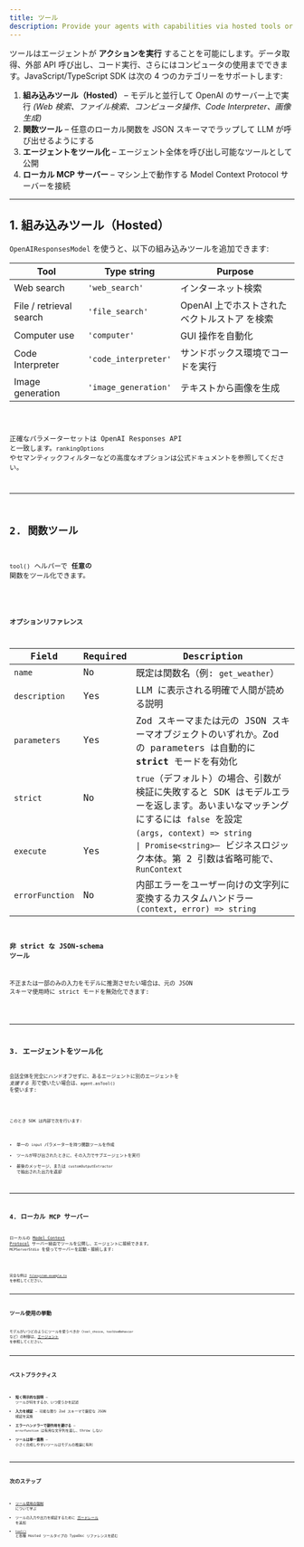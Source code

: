 ```yaml
---
title: ツール
description: Provide your agents with capabilities via hosted tools or custom function tools
---
```



ツールはエージェントが **アクションを実行** することを可能にします。データ取得、外部 API 呼び出し、コード実行、さらにはコンピュータの使用までできます。JavaScript/TypeScript SDK は次の 4 つのカテゴリーをサポートします:

1. **組み込みツール（Hosted）** – モデルと並行して OpenAI のサーバー上で実行 _(Web 検索、ファイル検索、コンピュータ操作、Code Interpreter、画像生成)_
2. **関数ツール** – 任意のローカル関数を JSON スキーマでラップして LLM が呼び出せるようにする
3. **エージェントをツール化** – エージェント全体を呼び出し可能なツールとして公開
4. **ローカル MCP サーバー** – マシン上で動作する Model Context Protocol サーバーを接続

---

## 1. 組み込みツール（Hosted）

`OpenAIResponsesModel` を使うと、以下の組み込みツールを追加できます:

| Tool                    | Type string          | Purpose                                       |
| ----------------------- | -------------------- | --------------------------------------------- |
| Web search              | `'web_search'`       | インターネット検索                            |
| File / retrieval search | `'file_search'`      | OpenAI 上でホストされた ベクトルストア を検索 |
| Computer use            | `'computer'`         | GUI 操作を自動化                              |
| Code Interpreter        | `'code_interpreter'` | サンドボックス環境でコードを実行              |
| Image generation        | `'image_generation'` | テキストから画像を生成                        |

<Code lang="typescript" code={toolsHostedToolsExample} title="Hosted tools" />

正確なパラメーターセットは OpenAI Responses API と一致します。`rankingOptions` やセマンティックフィルターなどの高度なオプションは公式ドキュメントを参照してください。

---

## 2. 関数ツール

`tool()` ヘルパーで **任意の** 関数をツール化できます。

<Code
  lang="typescript"
  code={toolsFunctionExample}
  title="Function tool with Zod parameters"
/>

### オプションリファレンス

| Field           | Required | Description                                                                                                                                                                                             |
| --------------- | -------- | ------------------------------------------------------------------------------------------------------------------------------------------------------------------------------------------------------- |
| `name`          | No       | 既定は関数名（例: `get_weather`）                                                                                                                                                                       |
| `description`   | Yes      | LLM に表示される明確で人間が読める説明                                                                                                                                                                  |
| `parameters`    | Yes      | Zod スキーマまたは元の JSON スキーマオブジェクトのいずれか。Zod の parameters は自動的に **strict** モードを有効化                                                                                      |
| `strict`        | No       | `true`（デフォルト）の場合、引数が検証に失敗すると SDK はモデルエラーを返します。あいまいなマッチングにするには `false` を設定                                                                          |
| `execute`       | Yes      | `(args, context) => string                                                                                               \| Promise<string>`– ビジネスロジック本体。第 2 引数は省略可能で、`RunContext` |
| `errorFunction` | No       | 内部エラーをユーザー向けの文字列に変換するカスタムハンドラー `(context, error) => string`                                                                                                               |

### 非 strict な JSON‑schema ツール

不正または一部のみの入力をモデルに推測させたい場合は、元の JSON スキーマ使用時に strict モードを無効化できます:

<Code
  lang="typescript"
  code={nonStrictSchemaTools}
  title="Non-strict JSON schema tools"
/>

---

## 3. エージェントをツール化

会話全体を完全にハンドオフせずに、あるエージェントに別のエージェントを _支援する_ 形で使いたい場合は、`agent.asTool()` を使います:

<Code lang="typescript" code={agentsAsToolsExample} title="Agents as tools" />

このとき SDK は内部で次を行います:

- 単一の `input` パラメーターを持つ関数ツールを作成
- ツールが呼び出されたときに、その入力でサブエージェントを実行
- 最後のメッセージ、または `customOutputExtractor` で抽出された出力を返却

---

## 4. ローカル MCP サーバー

ローカルの [Model Context Protocol](https://modelcontextprotocol.io/) サーバー経由でツールを公開し、エージェントに接続できます。
`MCPServerStdio` を使ってサーバーを起動・接続します:

<Code lang="typescript" code={mcpLocalServer} title="Local MCP server" />

完全な例は [`filesystem-example.ts`](https://github.com/openai/openai-agents-js/tree/main/examples/mcp/filesystem-example.ts) を参照してください。

---

## ツール使用の挙動

モデルがいつどのようにツールを使うべきか（`tool_choice`、`toolUseBehavior` など）の制御は、[エージェント](/openai-agents-js/ja/guides/agents#forcing-tool-use) を参照してください。

---

## ベストプラクティス

- **短く明示的な説明** – ツールが何をするか、いつ使うかを記述
- **入力を検証** – 可能な限り Zod スキーマで厳密な JSON 検証を実施
- **エラーハンドラーで副作用を避ける** – `errorFunction` は有用な文字列を返し、throw しない
- **ツールは単一責務** – 小さく合成しやすいツールはモデルの推論に有利

---

## 次のステップ

- [ツール使用の強制](/openai-agents-js/ja/guides/agents#forcing-tool-use) について学ぶ
- ツールの入力や出力を検証するために [ガードレール](/openai-agents-js/ja/guides/guardrails) を追加
- [`tool()`](/openai-agents-js/openai/agents/functions/tool) と各種 Hosted ツールタイプの TypeDoc リファレンスを読む
